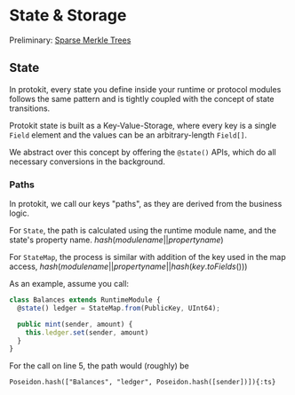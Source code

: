 # State & Storage

Preliminary: [Sparse Merkle Trees](./sparse-trees)

## State

In protokit, every state you define inside your runtime or protocol modules follows the same pattern
and is tightly coupled with the concept of state transitions.

Protokit state is built as a Key-Value-Storage,
where every key is a single `Field` element and the values can be an arbitrary-length `Field[]`.

We abstract over this concept by offering the `@state()` APIs, which do all necessary conversions in the background.

### Paths

In protokit, we call our keys "paths", as they are derived from the business logic.

For `State`, the path is calculated using the runtime module name, and the state's property name.
$hash(modulename || propertyname)$

For `StateMap`, the process is similar with addition of the key used in the map access,
$hash(modulename || propertyname || hash(key.toFields()))$

As an example, assume you call:
```ts showLineNumbers {2,5}
class Balances extends RuntimeModule {
  @state() ledger = StateMap.from(PublicKey, UInt64);

  public mint(sender, amount) {
    this.ledger.set(sender, amount)
  }
}

```

For the call on line 5, the path would (roughly) be

`Poseidon.hash(["Balances", "ledger", Poseidon.hash([sender])]){:ts}`